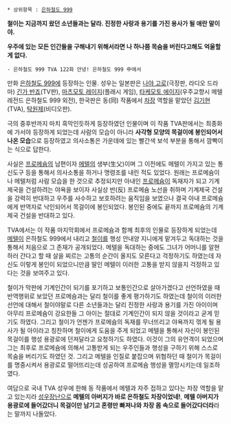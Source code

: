  * 상위항목 : [[은하철도 999]] 


'''철이는 지금까지 왔던 소년들과는 달라. 진정한 사랑과 용기를 가진 용사가 될 애란 말이야.'''

'''우주에 있는 모든 인간들을 구해내기 위해서라면 나 하나쯤 목숨을 버린다고해도 억울할게 없다.'''
 - 은하철도 999 TVA 122화 안녕! 은하철도 999 中에서

만화 [[은하철도 999]]에 등장하는 인물. 성우는 일본판은 [[나야 고로]](극장판, 라디오 드라마) [[긴가 반죠]](TV판), [[마츠모토 레이지]](플래시 게임), [[타케모토 에이지]](우주교향시 메텔 레전드 은하철도 999 외전), 한국판은 동(同) 작품에서 [[차장]] 역할을 맡았던 [[김기현]](TVA), [[탁원제]](비디오판). 

극의 중후반까지 마치 흑막인듯하게 등장하였던 인물이며 이 작품 TVA판에서는 최종화에 가서야 등장하게 되었는데 사람의 모습이 아니라 '''사각형 모양의 목걸이에 봉인되어서 나온 모습'''으로 등장하였고 의사소통은 가운데에 있는 빨간색 보석 부분을 통해서 깜빡이는 식으로 답한다. 

사실은 [[프로메슘]]의 남편이자 [[메텔]]의 생부(生父)이며 그 이전에도 메텔이 가지고 있는 통신도구 등을 통해서 의사소통을 하거나 명령조를 내린 적도 있었다. 원래는 프로메슘이나 메텔처럼 사람 모습을 한 것으로 추정되지만 아내인 [[프로메슘]]이 독재자가 되고 기계제국을 건설하려는 야욕을 보이자 사실상 반(反) 프로메슘 노선을 취하며 기계제국 건설을 강력히 반대하고 우주를 사수하고 보호하려는 움직임을 보였으나 결국 아내 프로메슘에게 반역자로 낙인되어서 목걸이에 봉인되었다. 봉인된 중에도 끝까지 프로메슘의 기계제국 건설을 반대하고 있다. 

TVA에서는 이 작품 마지막회에서 프로메슘과 함께 최후의 인물로 등장하게 되었는데 [[메텔]]이 은하철도 999에서 내리고 [[철이]]를 행성 안내양 지니에게 맡겨두고 독대하는 것을 통해서 처음으로 그 존재가 공개되었다. 메텔을 독대하는 중에도 그녀가 어머니를 알현하러 간다고 할 때 살을 찌르는 고통의 순간이 올지도 모른다고 걱정하기도 하였는데 자신도 이렇게 봉인이 되었으니만큼 딸인 메텔이 이러한 고통을 받지 않을지 걱정하고 있다는 것을 보여주고 있다. 

철이가 막판에 기계인간이 되기를 포기하고 보통인간으로 살아가겠다고 선언하였을 때 반역행위로 보았던 프로메슘과는 달리 철이를 좋게 평가하기도 하였는데 철이의 이러한 선언에 대해서 철이야말로 다른 소년들과는 달리 진정한 사랑과 용기를 가진 아이이며 아무리 프로메슘이 강요한들 그 아이는 절대로 기계인간이 되지 않을 것이라고 굳게 믿기도 하였다. 그리고 철이가 언젠가 프로메슘의 독재를 무너뜨리고 야욕까지 꺾게 될 용사가 될 아이라고 칭찬하며 철이에게 도움을 주게 되었고 메텔을 통해서 자신이 봉인된 목걸이를 행성 용광로에 던져달라고 요청하기도 하였다. 이것이 그의 유언격이 되었으며 그는 최후로 프로메슘에 의해서 고통받게 되는 우주인들과 행성을 구하기 위해 스스로 목숨을 버리기도 하였던 것. 그리고 메텔을 인질로 붙잡으며 위협하던 때 철이가 목걸이를 명중시켜서 용광로로 떨어뜨리는데 성공하여 프로메슘 행성을 멸망시키는데 일조하였다. 

여담으로 국내 TVA 성우에 한해 동 작품에서 메텔과 자주 접하고 있다는 차장 역할을 맡고 있는지라 [[성우장난]]으로 '''메텔의 아버지가 바로 은하철도 차장이었네!''', '''메텔 아버지가 용광로에 들어갔더니 목걸이만 남기고 혼령만 빠져나와 차장 몸 속으로 들어갔다더라'''라는 말까지 나돌았다.

